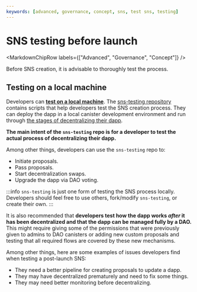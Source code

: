 ```yaml
---
keywords: [advanced, governance, concept, sns, test sns, testing]
---
```



# SNS testing before launch

<MarkdownChipRow labels={["Advanced", "Governance", "Concept"]} />

Before SNS creation, it is advisable to thoroughly test the process.

## Testing on a local machine

Developers can **[test on a local machine](./testing-locally.mdx)**. The [sns-testing repository](https://github.com/dfinity/sns-testing) contains scripts that help developers test the SNS creation process. They can deploy the dapp in a local canister development environment and run through [the stages of decentralizing their dapp](../launching/launch-summary-1proposal.mdx).

**The main intent of the `sns-testing` repo is for a developer to test the actual process of decentralizing their dapp.**

Among other things, developers can use the `sns-testing` repo to:
- Initiate proposals.
- Pass proposals.
- Start decentralization swaps.
- Upgrade the dapp via DAO voting.

:::info
`sns-testing` is just one form of testing the SNS process locally. Developers should feel free to use others, fork/modify `sns-testing`, or create their own.
:::

It is also recommended that **developers test how the dapp works *after* it has been decentralized and that the dapp can be managed fully by a DAO.** This might require giving some of the permissions that were previously given to admins to DAO canisters or adding new custom proposals and testing that all required flows are covered by these new mechanisms.

Among other things, here are some examples of issues developers find when testing a post-launch SNS:
- They need a better pipeline for creating proposals to update a dapp.
- They may have decentralized prematurely and need to fix some things.
- They may need better monitoring before decentralizing.
